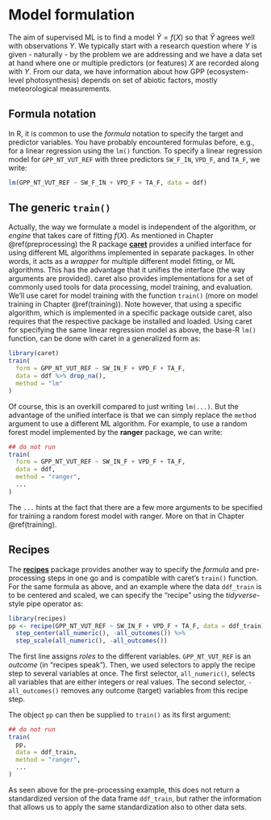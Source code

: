 # Model formulation

The aim of supervised ML is to find a model $\hat{Y} = f(X)$ so that $\hat{Y}$ agrees well with observations $Y$. We typically start with a research question where $Y$ is given - naturally - by the problem we are addressing and we have a data set at hand where one or multiple predictors (or features) $X$ are recorded along with $Y$. From our data, we have information about how GPP (ecosystem-level photosynthesis) depends on set of abiotic factors, mostly meteorological measurements. 

## Formula notation

In R, it is common to use the *formula* notation to specify the target and predictor variables. You have probably encountered formulas before, e.g., for a linear regression using the `lm()` function. To specify a linear regression model for `GPP_NT_VUT_REF` with three predictors `SW_F_IN`, `VPD_F`, and `TA_F`, we write:

```r
lm(GPP_NT_VUT_REF ~ SW_F_IN + VPD_F + TA_F, data = ddf)
```

## The generic `train()`

Actually, the way we formulate a model is independent of the algorithm, or *engine* that takes care of fitting $f(X)$. As mentioned in Chapter \@ref(preprocessing) the R package [**caret**](https://topepo.github.io/caret/) provides a unified interface for using different ML algorithms implemented in separate packages. In other words, it acts as a *wrapper* for multiple different model fitting, or ML algorithms. This has the advantage that it unifies the interface (the way arguments are provided). caret also provides implementations for a set of commonly used tools for data processing, model training, and evaluation. We'll use caret for model training with the function `train()` (more on model training in Chapter \@ref(training)). Note however, that using a specific algorithm, which is implemented in a specific package outside caret, also requires that the respective package be installed and loaded. Using caret for specifying the same linear regression model as above, the base-R `lm()` function, can be done with caret in a generalized form as:

```r
library(caret)
train(
  form = GPP_NT_VUT_REF ~ SW_IN_F + VPD_F + TA_F, 
  data = ddf %>% drop_na(), 
  method = "lm"
)
```

Of course, this is an overkill compared to just writing `lm(...)`. But the advantage of the unified interface is that we can simply replace the `method` argument to use a different ML algorithm. For example, to use a random forest model implemented by the **ranger** package, we can write:

```r
## do not run
train(
  form = GPP_NT_VUT_REF ~ SW_IN_F + VPD_F + TA_F, 
  data = ddf, 
  method = "ranger",
  ...
)
```

The `...` hints at the fact that there are a few more arguments to be specified for training a random forest model with ranger. More on that in Chapter \@ref(training).

## Recipes

The [**recipes**](https://recipes.tidymodels.org/) package provides another way to specify the *formula* and pre-processing steps in one go and is compatible with caret's `train()` function. For the same formula as above, and an example where the data `ddf_train` is to be centered and scaled, we can specify the "recipe" using the *tidyverse*-style pipe operator as:
```r
library(recipes)
pp <- recipe(GPP_NT_VUT_REF ~ SW_IN_F + VPD_F + TA_F, data = ddf_train) %>% 
  step_center(all_numeric(), -all_outcomes()) %>%
  step_scale(all_numeric(), -all_outcomes())
```

The first line assigns *roles* to the different variables. `GPP_NT_VUT_REF` is an *outcome* (in "recipes speak"). Then, we used selectors to apply the recipe step to several variables at once. The first selector, `all_numeric()`, selects all variables that are either integers or real values. The second selector, `-all_outcomes()` removes any outcome (target) variables from this recipe step.

The object `pp` can then be supplied to `train()` as its first argument:
```r
## do not run
train(
  pp, 
  data = ddf_train, 
  method = "ranger",
  ...
)
```

As seen above for the pre-processing example, this does not return a standardized version of the data frame `ddf_train`, but rather the information that allows us to apply the same standardization also to other data sets.
